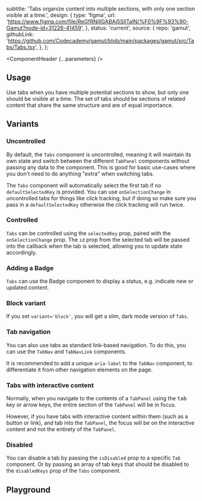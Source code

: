 


  subtitle:
    'Tabs organize content into multiple sections, with only one section visible at a time.',
  design: {
    type: 'figma',
    url: 'https://www.figma.com/file/ReGfRNillGABAj5SlITalN/%F0%9F%93%90-Gamut?node-id=31226-41459',
  },
  status: 'current',
  source: {
    repo: 'gamut',
    githubLink:
      'https://github.com/Codecademy/gamut/blob/main/packages/gamut/src/Tabs/Tabs.tsx',
  },
};

<Meta of={TabStories} />

<ComponentHeader {...parameters} />

## Usage

Use tabs when you have multiple potential sections to show, but only one should be visible at a time.
The set of tabs should be sections of related content that share the same structure and are of equal importance.

## Variants

### Uncontrolled

By default, the `Tabs` component is uncontrolled, meaning it will maintain its own state and switch between the different `TabPanel` components without passing any data to the component. This is good for basic use-cases where you don't need to do anything "extra" when switching tabs.

The `Tabs` component will automatically select the first tab if no `defaultSelectedKey` is provided. You can use `onSelectionChange` in uncontrolled tabs for things like click tracking, but if doing so make sure you pass in a `defaultSelectedKey` otherwise the click tracking will run twice.

<Canvas of={TabStories.Default} />

### Controlled

`Tabs` can be controlled using the `selectedKey` prop, paired with the `onSelectionChange` prop. The `id` prop from the selected tab will be passed into the callback when the tab is selected, allowing you to update state accordingly.

<Canvas of={TabStories.Controlled} />

### Adding a Badge

`Tabs` can use the <LinkTo id="Atoms/Badge">Badge</LinkTo> component to display a status, e.g. indicate new or updated content.

<Canvas of={TabStories.WithBadge} />

### Block variant

If you set `variant='block'`, you will get a slim, dark mode version of `Tabs`.

<Canvas of={TabStories.BlockVariant} />

### Tab navigation

You can also use tabs as standard link-based navigation. To do this, you can use the `TabNav` and `TabNavLink` components.

It is recommended to add a unique `aria-label` to the `TabNav` component, to differentiate it from other navigation elements on the page.

<Canvas of={TabStories.TabsNav} />

### Tabs with interactive content

Normally, when you navigate to the contents of a `TabPanel` using the <kbd>tab</kbd> key or arrow keys, the entire section of the `TabPanel` will be in focus.

However, if you have tabs with interactive content within them (such as a button or link), and tab into the `TabPanel`, the focus will be on the interactive content and not the entirety of the `TabPanel`.

<Canvas of={TabStories.InteractiveContent} />

### Disabled

You can disable a tab by passing the `isDisabled` prop to a specific `Tab` component. Or by passing an array of tab keys that should be disabled to the `disabledKeys` prop of the `Tabs` component.

<Canvas of={TabStories.Disabled} />

## Playground

<Canvas sourceState="shown" of={TabStories.Default} />

<Controls />
